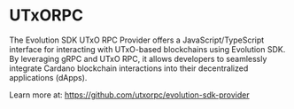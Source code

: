 # UTxORPC

The Evolution SDK UTxO RPC Provider offers a JavaScript/TypeScript interface for interacting with UTxO-based blockchains using Evolution SDK. By leveraging gRPC and UTxO RPC, it allows developers to seamlessly integrate Cardano blockchain interactions into their decentralized applications (dApps).

Learn more at: https://github.com/utxorpc/evolution-sdk-provider
